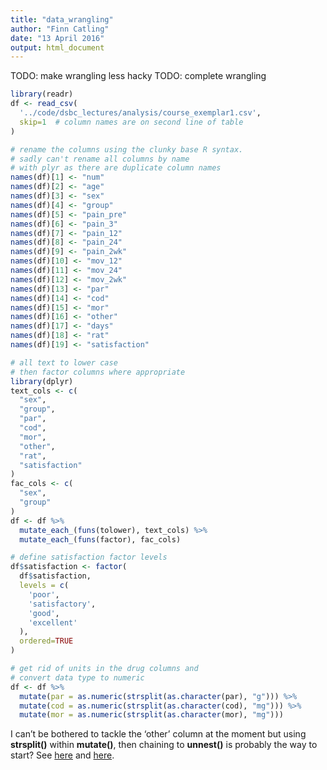 ```yaml
---
title: "data_wrangling"
author: "Finn Catling"
date: "13 April 2016"
output: html_document
---
```


TODO: make wrangling less hacky
TODO: complete wrangling

```r
library(readr)
df <- read_csv(
  '../code/dsbc_lectures/analysis/course_exemplar1.csv',
  skip=1  # column names are on second line of table
)

# rename the columns using the clunky base R syntax.
# sadly can't rename all columns by name
# with plyr as there are duplicate column names
names(df)[1] <- "num"
names(df)[2] <- "age"
names(df)[3] <- "sex"
names(df)[4] <- "group"
names(df)[5] <- "pain_pre"
names(df)[6] <- "pain_3"
names(df)[7] <- "pain_12"
names(df)[8] <- "pain_24"
names(df)[9] <- "pain_2wk"
names(df)[10] <- "mov_12"
names(df)[11] <- "mov_24"
names(df)[12] <- "mov_2wk"
names(df)[13] <- "par"
names(df)[14] <- "cod"
names(df)[15] <- "mor"
names(df)[16] <- "other"
names(df)[17] <- "days"
names(df)[18] <- "rat"
names(df)[19] <- "satisfaction"

# all text to lower case
# then factor columns where appropriate
library(dplyr)
text_cols <- c(
  "sex",
  "group",
  "par",
  "cod",
  "mor",
  "other",
  "rat",
  "satisfaction"
)
fac_cols <- c(
  "sex",
  "group"
)
df <- df %>%
  mutate_each_(funs(tolower), text_cols) %>%
  mutate_each_(funs(factor), fac_cols)

# define satisfaction factor levels
df$satisfaction <- factor(
  df$satisfaction,
  levels = c(
    'poor',
    'satisfactory',
    'good',
    'excellent'
  ),
  ordered=TRUE
)

# get rid of units in the drug columns and
# convert data type to numeric
df <- df %>%
  mutate(par = as.numeric(strsplit(as.character(par), "g"))) %>%
  mutate(cod = as.numeric(strsplit(as.character(cod), "mg"))) %>%
  mutate(mor = as.numeric(strsplit(as.character(mor), "mg")))
```

I can't be bothered to tackle the 'other' column at the moment but using **strsplit()** within **mutate()**, then chaining to **unnest()** is probably the way to start? See [here](http://bioinfoblog.it/2015/02/the-most-useful-r-command-unnest-from-tidyr/) and [here](http://stackoverflow.com/a/28938537/1684046).
